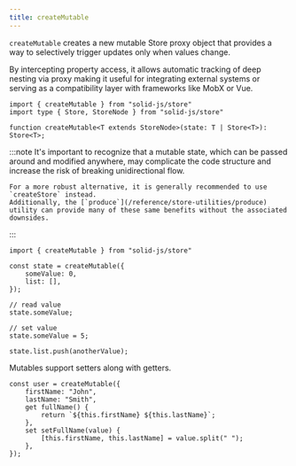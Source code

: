 ```yaml
---
title: createMutable
---
```


`createMutable` creates a new mutable Store proxy object that provides a way to selectively trigger updates only when values change.

By intercepting property access, it allows automatic tracking of deep nesting via proxy making it useful for integrating external systems or serving as a compatibility layer with frameworks like MobX or Vue.

```tsx
import { createMutable } from "solid-js/store"
import type { Store, StoreNode } from "solid-js/store"

function createMutable<T extends StoreNode>(state: T | Store<T>): Store<T>;
```

:::note
	It's important to recognize that a mutable state, which can be passed around and modified anywhere, may complicate the code structure and increase the risk of breaking unidirectional flow.

	For a more robust alternative, it is generally recommended to use `createStore` instead.
	Additionally, the [`produce`](/reference/store-utilities/produce) utility can provide many of these same benefits without the associated downsides.
:::

```tsx
import { createMutable } from "solid-js/store"

const state = createMutable({
	someValue: 0,
	list: [],
});

// read value
state.someValue;

// set value
state.someValue = 5;

state.list.push(anotherValue);
```

Mutables support setters along with getters.

```tsx
const user = createMutable({
	firstName: "John",
	lastName: "Smith",
	get fullName() {
		return `${this.firstName} ${this.lastName}`;
	},
	set setFullName(value) {
		[this.firstName, this.lastName] = value.split(" ");
	},
});
```
